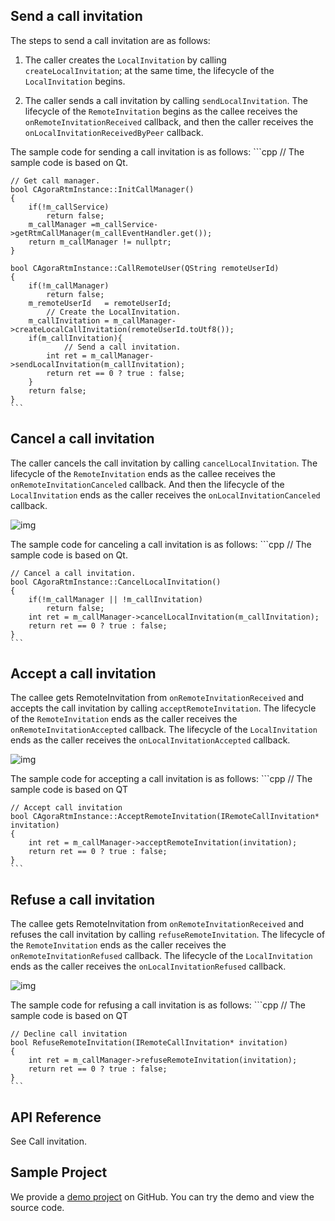 <PlatformWrapper platform="windows">
        
## Send a call invitation

The steps to send a call invitation are as follows:

1.  The caller creates the `LocalInvitation` by calling `createLocalInvitation`; at the same time, the lifecycle of the `LocalInvitation` begins.

2.  The caller sends a call invitation by calling `sendLocalInvitation`. The lifecycle of the `RemoteInvitation` begins as the callee receives the `onRemoteInvitationReceived` callback, and then the caller receives the `onLocalInvitationReceivedByPeer` callback.

The sample code for sending a call invitation is as follows:
    ```cpp
    // The sample code is based on Qt.

    // Get call manager.
    bool CAgoraRtmInstance::InitCallManager()
    {
        if(!m_callService)
            return false;
        m_callManager =m_callService->getRtmCallManager(m_callEventHandler.get());
        return m_callManager != nullptr;
    }

    bool CAgoraRtmInstance::CallRemoteUser(QString remoteUserId)
    {
        if(!m_callManager)
            return false;
        m_remoteUserId   = remoteUserId;
            // Create the LocalInvitation.
        m_callInvitation = m_callManager->createLocalCallInvitation(remoteUserId.toUtf8());
        if(m_callInvitation){
                // Send a call invitation.
            int ret = m_callManager->sendLocalInvitation(m_callInvitation);
            return ret == 0 ? true : false;
        }
        return false;
    }
    ```
## Cancel a call invitation

The caller cancels the call invitation by calling `cancelLocalInvitation`. The lifecycle of the `RemoteInvitation` ends as the callee receives the `onRemoteInvitationCanceled` callback. And then the lifecycle of the `LocalInvitation` ends as the caller receives the `onLocalInvitationCanceled` callback.

![img](https://web-cdn.agora.io/docs-files/1598604387439)

The sample code for canceling a call invitation is as follows:
    ```cpp
    // The sample code is based on Qt.


    // Cancel a call invitation.
    bool CAgoraRtmInstance::CancelLocalInvitation()
    {
        if(!m_callManager || !m_callInvitation)
            return false;
        int ret = m_callManager->cancelLocalInvitation(m_callInvitation);
        return ret == 0 ? true : false;
    }
    ```
## Accept a call invitation

The callee gets RemoteInvitation from `onRemoteInvitationReceived` and accepts the call invitation by calling `acceptRemoteInvitation`. The lifecycle of the `RemoteInvitation` ends as the caller receives the `onRemoteInvitationAccepted` callback. The lifecycle of the `LocalInvitation` ends as the caller receives the `onLocalInvitationAccepted` callback.

![img](https://web-cdn.agora.io/docs-files/1598604394009)

The sample code for accepting a call invitation is as follows:
    ```cpp
    // The sample code is based on QT

    // Accept call invitation
    bool CAgoraRtmInstance::AcceptRemoteInvitation(IRemoteCallInvitation* invitation)
    {
        int ret = m_callManager->acceptRemoteInvitation(invitation);
        return ret == 0 ? true : false;
    }
    ```

## Refuse a call invitation

The callee gets RemoteInvitation from `onRemoteInvitationReceived` and refuses the call invitation by calling `refuseRemoteInvitation`. The lifecycle of the `RemoteInvitation` ends as the caller receives the `onRemoteInvitationRefused` callback. The lifecycle of the `LocalInvitation` ends as the caller receives the `onLocalInvitationRefused` callback.

![img](https://web-cdn.agora.io/docs-files/1598604400671)

The sample code for refusing a call invitation is as follows:
    ```cpp
    // The sample code is based on QT

    // Decline call invitation
    bool RefuseRemoteInvitation(IRemoteCallInvitation* invitation)
    {
        int ret = m_callManager->refuseRemoteInvitation(invitation);
        return ret == 0 ? true : false;
    }
    ```
## API Reference

See <Link to="{{Global.SIG_SDK_API_WIN_CPP}}/index.html#callinvitation">Call invitation</Link>.

## Sample Project

We provide a [demo project](https://github.com/AgoraIO-Usecase/Video-Calling) on GitHub. You can try the demo and view the source code.
</PlatformWrapper>
